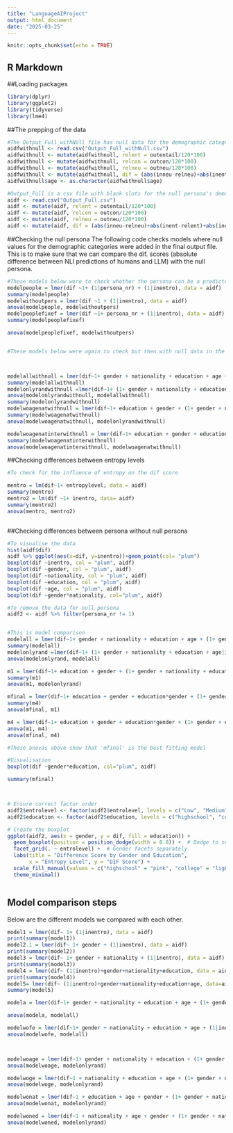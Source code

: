---
title: "LanguageAIProject"
output: html_document
date: "2025-03-25"
---

```{r setup, include=FALSE}
knitr::opts_chunk$set(echo = TRUE)
```

## R Markdown

##Loading packages

```{r}
library(dplyr)
library(ggplot2)
library(tidyverse)
library(lme4)
```


##The prepping of the data



```{r}
#The Output_Full_withNUll file has null data for the demographic categories. This was to allow a comparison between the null persona and other personas using a mixed-effects model
aidfwithnull <- read.csv("Output_Full_withNull.csv")
aidfwithnull <- mutate(aidfwithnull, relent = outentail/120*100)
aidfwithnull <- mutate(aidfwithnull, relcon = outcon/120*100)
aidfwithnull <- mutate(aidfwithnull, relneu = outneu/120*100)
aidfwithnull <- mutate(aidfwithnull, dif = (abs(inneu-relneu)+abs(inent-relent)+abs(incon-relcon))/2)
aidfwithnull$age <- as.character(aidfwithnull$age)

#Output_Full is a csv file with blank slots for the null persona's demographic information
aidf <- read.csv("Output_Full.csv")
aidf <- mutate(aidf, relent = outentail/120*100)
aidf <- mutate(aidf, relcon = outcon/120*100)
aidf <- mutate(aidf, relneu = outneu/120*100)
aidf <- mutate(aidf, dif = (abs(inneu-relneu)+abs(inent-relent)+abs(incon-relcon))/2)

```



##Checking the null persona
The following code checks models where null values for the demographic categories were added in the final output file. This is to make sure that we can compare the dif. scores (absolute difference between NLI predictions of humans and LLM) with the null persona.




```{r}

#These models below were to check whether the persona can be a predictor for the dif score.
modelpeople = lmer(dif ~1+ (1|persona_nr) + (1|inentro), data = aidf)
summary(modelpeople)
modelwithoutpers = lmer(dif ~1 + (1|inentro), data = aidf)
anova(modelpeople, modelwithoutpers)
modelpeoplefixef = lmer(dif ~1+ persona_nr + (1|inentro), data = aidf)
summary(modelpeoplefixef)

anova(modelpeoplefixef, modelwithoutpers)


#These models below were again to check but then with null data in the demographic slots.



modelallwithnull = lmer(dif~1+ gender + nationality + education + age + (1+ gender + nationality + education + age|inentro), data = aidfwithnull)
summary(modelallwithnull)
modelonlyrandwithnull =lmer(dif~1+ (1+ gender + nationality + education + age|inentro), data = aidfwithnull)
anova(modelonlyrandwithnull, modelallwithnull)
summary(modelonlyrandwithnull)
modelwoagenatwithnull = lmer(dif~1+ education + gender + (1+ gender + nationality + education + age|inentro), data = aidfwithnull)
summary(modelwoagenatwithnull)
anova(modelwoagenatwithnull, modelonlyrandwithnull)

modelwoagenatinterwithnull = lmer(dif~1+ education + gender + education*gender + (1+ gender + nationality + education + age|inentro), data = aidfwithnull)
summary(modelwoagenatinterwithnull)
anova(modelwoagenatinterwithnull, modelwoagenatwithnull)


```


##Checking differences between entropy levels


```{r}

#To check for the influence of entropy on the dif score

mentro = lm(dif~1+ entropylevel, data = aidf)
summary(mentro)
mentro2 = lm(dif ~1+ inentro, data= aidf)
summary(mentro2)
anova(mentro, mentro2)



```







##Checking differences between persona without null persona



```{r}


#To visualise the data
hist(aidf$dif)
aidf %>% ggplot(aes(x=dif, y=inentro))+geom_point(col= "plum")
boxplot(dif ~inentro, col = "plum", aidf)
boxplot(dif ~gender, col = "plum", aidf)
boxplot(dif ~nationality, col = "plum", aidf)
boxplot(dif ~education, col = "plum", aidf)
boxplot(dif ~age, col = "plum", aidf)
boxplot(dif ~gender*nationality, col="plum", aidf)

#To remove the data for null persona
aidf2 <- aidf %>% filter(persona_nr != 1)


#This is model comparison
modelall = lmer(dif~1+ gender + nationality + education + age + (1+ gender + nationality + education + age|inentro), data = aidf2)
summary(modelall)
modelonlyrand =lmer(dif~1+ (1+ gender + nationality + education + age|inentro), data = aidf2)
anova(modelonlyrand, modelall)

m1 = lmer(dif~1+ education + gender + (1+ gender + nationality + education + age|inentro), data = aidf2)
summary(m1)
anova(m1, modelonlyrand)

mfinal = lmer(dif~1+ education + gender + education*gender + (1+ gender + nationality + education + age|inentro), data = aidf2)
summary(m4)
anova(mfinal, m1)

m4 = lmer(dif~1+ education + gender + education*gender + (1+ gender + education |inentro), data = aidf2)
anova(m1, m4)
anova(mfinal, m4)

#These anovas above show that 'mfinal' is the best fitting model

#Visualisation
boxplot(dif ~gender*education, col="plum", aidf)

summary(mfinal)



# Ensure correct factor order
aidf2$entrolevel <- factor(aidf2$entrolevel, levels = c("Low", "Medium", "High"))
aidf2$education <- factor(aidf2$education, levels = c("highschool", "college", "graduateschool"))

# Create the boxplot
ggplot(aidf2, aes(x = gender, y = dif, fill = education)) +
  geom_boxplot(position = position_dodge(width = 0.8)) +  # Dodge to separate gender groups
  facet_grid(. ~ entrolevel) +  # Gender facets separately
  labs(title = "Difference Score by Gender and Education",
       x = "Entropy Level", y = "DIF Score") +
  scale_fill_manual(values = c("highschool" = "pink", "college" = "lightblue", "graduateschool" = "darkseagreen2")) +
  theme_minimal()



```

## Model comparison steps

Below are the different models we compared with each other. 

```{r}
model1 = lmer(dif~ 1+ (1|inentro), data = aidf)
print(summary(model1))
model2.1 = lmer(dif~ 1+ gender + (1|inentro), data = aidf)
print(summary(model2))
model3 = lmer(dif~ 1+ gender + nationality + (1|inentro), data = aidf)
print(summary(model3))
model4 = lmer(dif~ (1|inentro)+gender+nationality+education, data = aidf)
print(summary(model4))
model5= lmer(dif~ (1|inentro)+gender+nationality+education+age, data=aidf)
summary(model5)

modela = lmer(dif~1+ gender + nationality + education + age + (1+ gender + education + age|inentro), data = aidf)

anova(modela, modelall)

modelwofe = lmer(dif~1+ gender + nationality + education + age + (1|inentro), data = aidf)
anova(modelwofe, modelall)



modelwoage = lmer(dif~1+ gender + nationality + education + (1+ gender + nationality + education + age|inentro), data = aidf)
anova(modelwoage, modelonlyrand)

modelwoge = lmer(dif~1 + nationality + education + age + (1+ gender + nationality + education + age|inentro), data = aidf)
anova(modelwoge, modelonlyrand)

modelwonat = lmer(dif~1 + education + age + gender + (1+ gender + nationality + education + age|inentro), data = aidf)
anova(modelwonat, modelonlyrand)

modelwoned = lmer(dif~1 + nationality + age + gender + (1+ gender + nationality + education + age|inentro), data = aidf)
anova(modelwoned, modelonlyrand)



```












